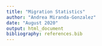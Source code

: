 ```yaml
---
title: "Migration Statistics"
author: "Andrea Miranda-Gonzalez"
date: "August 2020"
output: html_document
bibliography: references.bib
---
```


